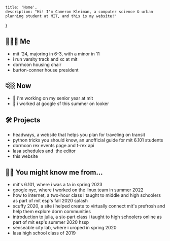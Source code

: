 
    title: 'Home',
    description: "Hi! I'm Cameron Kleiman, a computer science & urban planning student at MIT, and this is my website!"
}

<SocialBox />

## 🙋🏼‍♂️ Me

- mit '24, majoring in <SlideTip title="(computer science)">6-3</SlideTip>, with a minor in <SlideTip title="(urban planning)">11</SlideTip>
- i run <Link href="https://mitathletics.com/sports/mcross" target="_blank">varsity track and xc</Link> at mit
- <Link href="https://dormcon.mit.edu" target="_blank">dormcon</Link> housing chair
- <Link href="https://bc.mit.edu" target="_blank">burton-conner house</Link> president

## 👇🏼 Now

- 🏫 i'm working on my senior year at mit
- 💼 i worked at <Link href="https://careers.google.com/locations/san-francisco/" target="_blank">google sf</Link> this summer on <Link href="https://www.looker.com/" target="_blank">looker</Link>

## 🛠️ Projects

- <Link href="https://headways.camk.co" target="_blank" rel="noreferrer">headways</Link>, a website that helps you plan for traveling on transit
- <Link href="https://pages.camk.co/python/" target="_blank" rel="noreferrer">python tricks you should know</Link>, an unofficial guide for <Link href="https://py.mit.edu" target="_blank" rel="noreferrer">mit 6.101</Link> students
- <Link href="https://dormcon.mit.edu/rex/events" target="_blank">dormcon rex events page</Link> and <Link href="https://rex.mit.edu" target="_blank" rel="noreferrer">t-rex api</Link>
- <Link href="https://schedules.lasa2019.com" target="_blank">lasa schedules</Link> and&nbsp;
  <Link href="https://schedules-editor.lasa2019.com" target="_blank">the editor</Link>
- <Link href="https://github.com/camtheman256/personal-website" target="_blank">this website</Link>

## 👋🏼 You might know me from&hellip;
- mit's <SlideTip title="fundamentals of programming">6.101</SlideTip>, where i was a ta in spring 2023
- <Link href="https://careers.google.com/locations/new-york/" target="_blank">google nyc</Link>, where i worked on the linux team in summer 2022
- <Link href="https://splash-c14375.github.io/" target="_blank">how to internet</Link>, a two-hour class i taught to middle and high schoolers as part of mit esp's fall 2020 splash
- <Link href="https://www.notion.so/SCUFFY-2020-7ca7a73c7ecd4e1e8c9a14aec02cc2f3" target="_blank">scuffy 2020</Link>, a site i helped create to virtually connect mit's prefrosh and help them explore dorm communities
- <Link href="https://camtheman256.github.io/C14008-website/" target="_blank">introduction to julia</Link>, a six-part class i taught to high schoolers online as part of mit esp's summer 2020 hssp
- <Link href="https://senseable.mit.edu" target="_blank">senseable city lab</Link>, where i <SlideTip title="mit's undergraduate research opportunities program">uroped</SlideTip> in spring 2020
- <Link href="https://www.lasahighschool.org" target="_blank">lasa high school</Link> class of 2019

